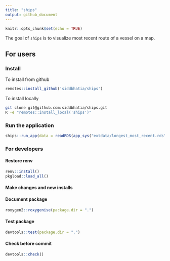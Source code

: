 ```yaml
---
title: "ships"
output: github_document
---
```


```r
knitr::opts_chunk$set(echo = TRUE)
```

The goal of `ships` is to visualize most recent route of a vessel on a map.

## For users

### Install

To install from github

``` r
remotes::install_github('siddbhatia/ships')
```

To install locally

``` bash
git clone git@github.com:siddbhatia/ships.git
R -e "remotes::install_local('ships')"
```

###  Run the application 

```r
ships::run_app(data = readRDS(app_sys("extdata/longest_most_recent.rds")))
```


### For developers 

#### Restore renv 

```r
renv::install()
pkgload::load_all()
```

#### Make changes and new installs

####  Document package
```r
roxygen2::roxygenise(package.dir = ".")
```

####  Test package
```r
devtools::test(package.dir = ".")
```

####  Check before commit 
```r
devtools::check()
```

